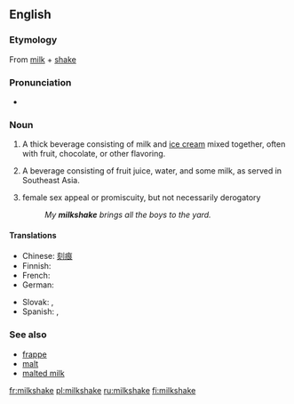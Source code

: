 {{see|milk-shake}}

==English==
{{wikipedia}}

===Etymology===
From [[milk]] + [[shake]]

===Pronunciation===
* {{audio|en-us-milkshake.ogg|Audio (US)}}

===Noun===
{{en-noun}}

# {{context|beverages}} A thick beverage consisting of milk and [[ice cream]] mixed together, often with fruit, chocolate, or other flavoring.
# {{context|beverages}} {{italbrac|nonstandard}} A beverage consisting of fruit juice, water, and some milk, as served in Southeast Asia.
# {{context|Slang}} female sex appeal or promiscuity, but not necessarily derogatory
#: ''My '''milkshake''' brings all the boys to the yard.''

====Translations====
{{trans-top|milk and ice cream beverage}}
* Chinese: [[刻痕]]
* Finnish: {{t+|fi|pirtelö}}
* French: {{t+|fr|milk-shake|m}}
* German: {{t+|de|Milchmixgetränk|n}}
{{trans-mid}}
* Slovak: {{t-|sk|koktajl|m}}, {{t-|sk|koktejl|m}}
* Spanish: {{t-|es|batido|m}}, {{t|es|licuado|m}}
{{trans-bot}}

===See also===
* [[frappe]]
* [[malt]]
* [[malted milk]]

[[fr:milkshake]]
[[pl:milkshake]]
[[ru:milkshake]]
[[fi:milkshake]]